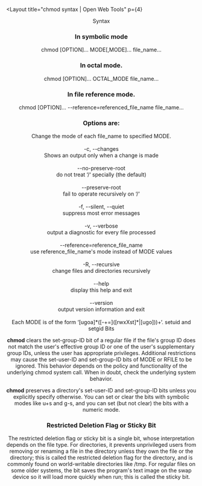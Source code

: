 
<Layout title="chmod syntax | Open Web Tools" p={4}
  >
  <Center>
    <Flex flexDirection="column" w={["90%", "80%", "60%", "60%"]}>

<Heading as="h3" align="center" size="md">
  Syntax
</Heading>

### In symbolic mode

<CodeElement hideCopy="true">
  chmod [OPTION]... MODE[,MODE]... file_name...
</CodeElement>

### In octal mode.

<CodeElement hideCopy="true">
  chmod [OPTION]... OCTAL_MODE file_name...
</CodeElement>

### In file reference mode.

<CodeElement hideCopy="true">
  chmod [OPTION]... --reference=referenced_file_name file_name...
</CodeElement>

### Options are:

<CodeElement hideCopy="true">
  Change the mode of each file_name to specified MODE.
  <br />
  <br />
  -c, --changes
  <br />
  Shows an output only when a change is made
  <br />
  <br />
  --no-preserve-root
  <br />
  do not treat &lsquo;/&lsquo; specially (the default)
  <br />
  <br />
  --preserve-root
  <br />
  fail to operate recursively on &lsquo;/&lsquo;
  <br />
  <br />
  -f, --silent, --quiet
  <br />
  suppress most error messages
  <br />
  <br />
  -v, --verbose
  <br />
  output a diagnostic for every file processed
  <br />
  <br />
  --reference=reference_file_name
  <br />
  use reference_file_name&apos;s mode instead of MODE values
  <br />
  <br />
  -R, --recursive
  <br />
  change files and directories recursively
  <br />
  <br />
  --help
  <br />
  display this help and exit
  <br />
  <br />
  --version
  <br />
  output version information and exit
  <br />
  <br />
  Each MODE is of the form &lsquo;[ugoa]*([-+=]([rwxXst]*|[ugo]))+&lsquo;.
</CodeElement>

<Heading as="h6" align="center" size="md">
  setuid and setgid Bits
</Heading>

**chmod** clears the set-group-ID bit of a regular file if the file&apos;s group ID does not match the user&apos;s effective group ID or one of the user&apos;s supplementary group IDs, unless the user has appropriate privileges. Additional restrictions may cause the set-user-ID and set-group-ID bits of MODE or RFILE to be ignored. This behavior depends on the policy and functionality of the underlying chmod system call. When in doubt, check the underlying system behavior.

**chmod** preserves a directory&apos;s set-user-ID and set-group-ID bits unless you explicitly specify otherwise. You can set or clear the bits with symbolic modes like u+s and g-s, and you can set (but not clear) the bits with a numeric mode.

### Restricted Deletion Flag or Sticky Bit

The restricted deletion flag or sticky bit is a single bit, whose interpretation depends on the file type. For directories, it prevents unprivileged users from removing or renaming a file in the directory unless they own the file or the directory; this is called the restricted deletion flag for the directory, and is commonly found on world-writable directories like /tmp. For regular files on some older systems, the bit saves the program&apos;s text image on the swap device so it will load more quickly when run; this is called the sticky bit.

</Flex>
  </Center>
</Layout>
